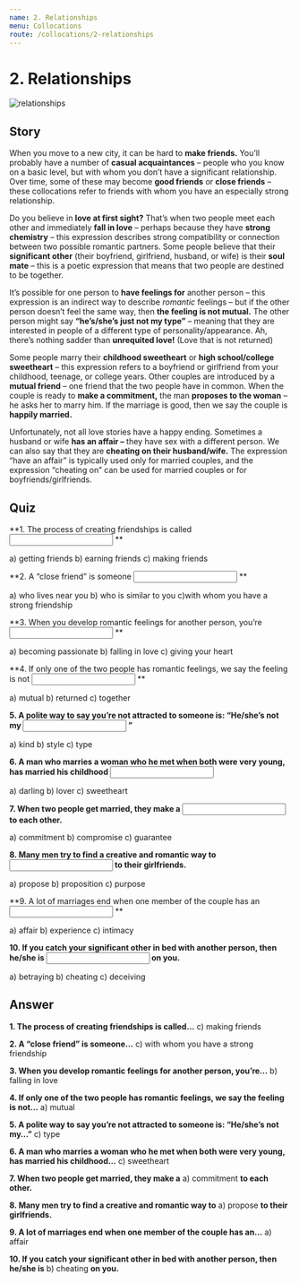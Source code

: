 ```yaml
---
name: 2. Relationships
menu: Collocations
route: /collocations/2-relationships
---
```



# 2. Relationships

<Image src={relationshipsImg} alt="relationships" />

## Story

When you move to a new city, it can be hard to **make friends.** You’ll probably have a number of **casual acquaintances** – people who you know on a basic level, but with whom you don’t have a significant relationship. Over time, some of these may become **good friends** or **close friends** – these collocations refer to friends with whom you have an especially strong relationship.

Do you believe in **love at first sight?** That’s when two people meet each other and immediately **fall in love** – perhaps because they have **strong chemistry** – this expression describes strong compatibility or connection between two possible romantic partners. Some people believe that their **significant other** (their boyfriend, girlfriend, husband, or wife) is their **soul mate** – this is a poetic expression that means that two people are destined to be together.

It’s possible for one person to **have feelings for** another person – this expression is an indirect way to describe _romantic_ feelings – but if the other person doesn’t feel the same way, then **the feeling is not mutual.** The other person might say **“he’s/she’s just not my type”** – meaning that they are interested in people of a different type of personality/appearance. Ah, there’s nothing sadder than **unrequited love!** (Love that is not returned)

Some people marry their **childhood sweetheart** or **high school/college sweetheart** – this expression refers to a boyfriend or girlfriend from your childhood, teenage, or college years. Other couples are introduced by a **mutual friend** – one friend that the two people have in common. When the couple is ready to **make a commitment,** the man **proposes to the woman** – he asks her to marry him. If the marriage is good, then we say the couple is **happily married.**

Unfortunately, not all love stories have a happy ending. Sometimes a husband or wife **has an affair –** they have sex with a different person. We can also say that they are **cheating on their husband/wife.** The expression “have an affair” is typically used only for married couples, and the expression “cheating on” can be used for married couples or for boyfriends/girlfriends.

## Quiz

**1. The process of creating friendships is called <input className="input small-input"/> **

a) getting friends b) earning friends c) making friends

**2. A “close friend” is someone <input className="input small-input"/> **

a) who lives near you b) who is similar to you c)with whom you have a strong friendship

**3. When you develop romantic feelings for another person, you’re <input className="input small-input"/> **

a) becoming passionate b) falling in love c) giving your heart

**4. If only one of the two people has romantic feelings, we say the feeling is not <input className="input small-input"/> **

a) mutual b) returned c) together

**5. A polite way to say you’re not attracted to someone is: “He/she’s not my <input className="input small-input"/> ”**

a) kind b) style c) type

**6. A man who marries a woman who he met when both were very young, has married his childhood <input className="input small-input"/>**

a) darling b) lover c) sweetheart

**7. When two people get married, they make a <input className="input small-input"/> to each other.**

a) commitment b) compromise c) guarantee

**8. Many men try to find a creative and romantic way to <input className="input small-input"/> to their girlfriends.**

a) propose b) proposition c) purpose

**9. A lot of marriages end when one member of the couple has an <input className="input small-input"/> **

a) affair b) experience c) intimacy

**10. If you catch your significant other in bed with another person, then he/she is <input className="input small-input"/> on you.**

a) betraying b) cheating c) deceiving

## Answer

**1. The process of creating friendships is called…** c) making friends

**2. A “close friend” is someone…** c) with whom you have a strong friendship

**3. When you develop romantic feelings for another person, you’re…** b) falling in love

**4. If only one of the two people has romantic feelings, we say the feeling is not…** a) mutual

**5. A polite way to say you’re not attracted to someone is: “He/she’s not my…”** c) type

**6. A man who marries a woman who he met when both were very young, has married his childhood…** c) sweetheart

**7. When two people get married, they make a** a) commitment **to each other.**

**8. Many men try to find a creative and romantic way to** a) propose **to their girlfriends.**

**9. A lot of marriages end when one member of the couple has an…** a) affair

**10. If you catch your significant other in bed with another person, then he/she is** b) cheating **on you.**
